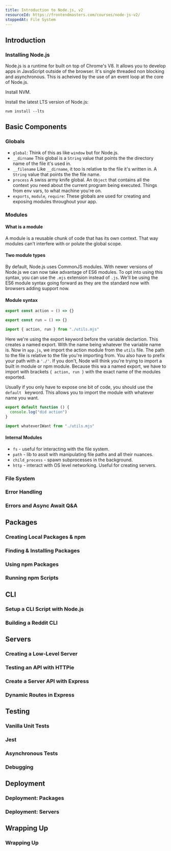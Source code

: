 ```yaml
---
title: Introduction to Node.js, v2
resourceId: https://frontendmasters.com/courses/node-js-v2/
stoppedAt: File System
---
```


## Introduction

### Installing Node.js

Node.js is a runtime for built on top of Chrome's V8. It allows you to develop
apps in JavaScript outside of the browser. It's single threaded non blocking and
asynchronous. This is acheived by the use of an event loop at the core of
Node.js.

Install NVM.

Install the latest LTS version of Node.js:

```shell
nvm install --lts
```

## Basic Components

### Globals

- `global`: Think of this as like `window` but for Node.js.
- `__dirname` This global is a `String` value that points the the directory name
  of the file it's used in.
- `__filename` Like `__dirname`, it too is relative to the file it's written in.
  A `String` value that points the the file name.
- `process` A swiss army knife global. An `Object` that contains all the context
  you need about the current program being executed. Things from env vars, to
  what machine you're on.
- `exports`, `module`, `require`: These globals are used for creating and
  exposing modules throughout your app.

### Modules

#### What is a module

A module is a reusable chunk of code that has its own context. That way modules
can't interfere with or polute the global scope.

#### Two module types

By default, Node.js uses CommonJS modules. With newer versions of Node.js we can
now take advantage of ES6 modules. To opt into using this syntax, you can use
the `.mjs` extension instead of `.js`. We'll be using the ES6 module syntax
going forward as they are the standard now with browsers adding support now.

#### Module syntax

```js nu fp=utils.mjs
export const action = () => {}

export const run = () => {}
```

```js nu fp=app.mjs
import { action, run } from "./utils.mjs"
```

Here we're using the export keyword before the variable declartion. This creates
a named export. With the name being whatever the variable name is. Now in
`app.js`, we import the action module from the `utils` file. The path to the
file is relative to the file you're importing from. You also have to prefix your
path with a `'./'`. If you don't, Node will think you're trying to import a
built in module or npm module. Because this wa a named export, we have to import
with brackets `{ action, run }` with the exact name of the modules exported.

Usually if you only have to expose one bit of code, you should use the
`default ` keyword. This allows you to import the module with whatever name you
want.

```js nu fp=utils.mjs
export default function () {
  console.log("did action")
}
```

```js nu fp=app.mjs
import whateverIWant from "./utils.mjs"
```

#### Internal Modules

- `fs` - useful for interacting with the file system.
- `path` - lib to assit with manipulating file paths and all their nuances.
- `child_process` - spawn subprocesses in the background.
- `http` - interact with OS level networking. Useful for creating servers.

### File System

### Error Handling

### Errors and Async Await Q&A

## Packages

### Creating Local Packages & npm

### Finding & Installing Packages

### Using npm Packages

### Running npm Scripts

## CLI

### Setup a CLI Script with Node.js

### Building a Reddit CLI

## Servers

### Creating a Low-Level Server

### Testing an API with HTTPie

### Create a Server API with Express

### Dynamic Routes in Express

## Testing

### Vanilla Unit Tests

### Jest

### Asynchronous Tests

### Debugging

## Deployment

### Deployment: Packages

### Deployment: Servers

## Wrapping Up

### Wrapping Up
